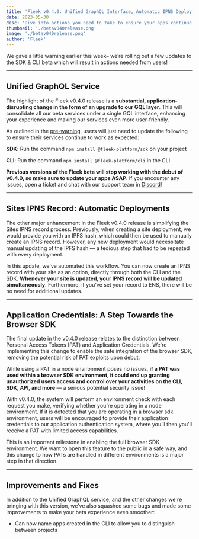 ```yaml
---
title: 'Fleek v0.4.0: Unified GraphQL Interface, Automatic IPNS Deployments, App Credentials'
date: 2023-05-30
desc: 'Dive into actions you need to take to ensure your apps continue to work as expected, and everything else included in this version, with the roll-out of v0.4.0!'
thumbnail: './betav040release.png'
image: './betav040release.png'
author: 'Fleek'
---
```



We gave a little warning earlier this week– we’re rolling out a few updates to the SDK & CLI beta which will result in actions needed from users!

---

## Unified GraphQL Service

The highlight of the Fleek v0.4.0 release is a **substantial, application-disrupting change in the form of an upgrade to our GQL layer**. This will consolidate all our beta services under a single GQL interface, enhancing your experience and making our services even more user-friendly.

As outlined in the [pre-warning](https://resources.fleek.xyz/blog/announcements/preparing-for-fleek-beta-v040/), users will just need to update the following to ensure their services continue to work as expected:

**SDK**: Run the command `npm install @fleek-platform/sdk` on your project

**CLI**: Run the command `npm install @fleek-platform/cli` in the CLI

**Previous versions of the Fleek beta will stop working with the debut of v0.4.0, so make sure to update your apps ASAP**. If you encounter any issues, open a ticket and chat with our support team in [Discord](https://discord.gg/fleek)!

---

## Sites IPNS Record: Automatic Deployments

The other major enhancement in the Fleek v0.4.0 release is simplifying the Sites IPNS record process. Previously, when creating a site deployment, we would provide you with an IPFS hash, which could then be used to manually create an IPNS record. However, any new deployment would necessitate manual updating of the IPFS hash — a tedious step that had to be repeated with every deployment.

In this update, we've automated this workflow. You can now create an IPNS record with your site as an option, directly through both the CLI and the SDK. **Whenever your site is updated, your IPNS record will be updated simultaneously**. Furthermore, if you've set your record to ENS, there will be no need for additional updates.

<LiteYoutube videoId="q20DUZV_rUs" client:only="react" />

---

## Application Credentials: A Step Towards the Browser SDK

The final update in the v0.4.0 release relates to the distinction between Personal Access Tokens (PAT) and Application Credentials. We're implementing this change to enable the safe integration of the browser SDK, removing the potential risk of PAT exploits upon debut.

While using a PAT in a node environment poses no issues, **if a PAT was used within a browser SDK environment, it could end up granting unauthorized users access and control over your activities on the CLI, SDK, API, and more** — a serious potential security issue!

With v0.4.0, the system will perform an environment check with each request you make, verifying whether you're operating in a node environment. If it is detected that you are operating in a browser sdk environment, users will be encouraged to provide their application credentials to our application authentication system, where you’ll then you'll receive a PAT with limited access capabilities.

This is an important milestone in enabling the full browser SDK environment. We want to open this feature to the public in a safe way, and this change to how PATs are handled in different environments is a major step in that direction.

---

## Improvements and Fixes

In addition to the Unified GraphQL service, and the other changes we're bringing with this version, we’ve also squashed some bugs and made some improvements to make your beta experience even smoother:

- Can now name apps created in the CLI to allow you to distinguish between projects
